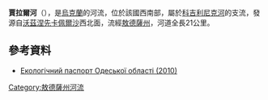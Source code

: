 '''賈拉爾河'''（{{lang-uk|Джалар}}），是[[烏克蘭|烏克蘭]]的河流，位於該國西南部，屬於[[科吉利尼克河|科吉利尼克河]]的支流，發源自[[沃茲涅先卡佩爾沙|沃茲涅先卡佩爾沙]]西北面，流經[[敖德薩州|敖德薩州]]，河道全長21公里。

==參考資料==
* [https://archive.is/20121205013649/www.menr.gov.ua/content/article/5988 Екологічний паспорт Одеської області (2010)]

{{DEFAULTSORT:Джалар (притока Когильника)}}
[[Category:敖德薩州河流|Category:敖德薩州河流]]


{{Ukraine-river-stub}}